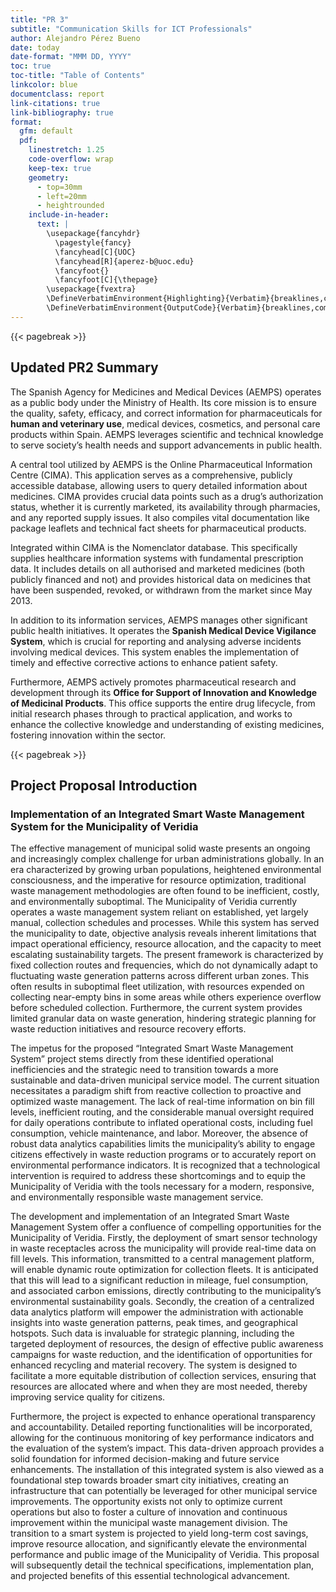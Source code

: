 ```yaml
---
title: "PR 3"
subtitle: "Communication Skills for ICT Professionals"
author: Alejandro Pérez Bueno
date: today
date-format: "MMM DD, YYYY"
toc: true
toc-title: "Table of Contents"
linkcolor: blue
documentclass: report
link-citations: true
link-bibliography: true
format:
  gfm: default
  pdf:
    linestretch: 1.25
    code-overflow: wrap
    keep-tex: true
    geometry:
      - top=30mm
      - left=20mm
      - heightrounded
    include-in-header:
      text: |
        \usepackage{fancyhdr}
          \pagestyle{fancy}
          \fancyhead[C]{UOC}
          \fancyhead[R]{aperez-b@uoc.edu}
          \fancyfoot{}
          \fancyfoot[C]{\thepage}
        \usepackage{fvextra}
        \DefineVerbatimEnvironment{Highlighting}{Verbatim}{breaklines,commandchars=\\\{\}}
        \DefineVerbatimEnvironment{OutputCode}{Verbatim}{breaklines,commandchars=\\\{\}}
---
```


{{< pagebreak >}}

## Updated PR2 Summary

The Spanish Agency for Medicines and Medical Devices (AEMPS) operates as a public body under the Ministry of Health. Its core mission is to ensure the quality, safety, efficacy, and correct information for pharmaceuticals for **human and veterinary use**, medical devices, cosmetics, and personal care products within Spain. AEMPS leverages scientific and technical knowledge to serve society’s health needs and support advancements in public health.

A central tool utilized by AEMPS is the Online Pharmaceutical Information Centre (CIMA). This application serves as a comprehensive, publicly accessible database, allowing users to query detailed information about medicines. CIMA provides crucial data points such as a drug’s authorization status, whether it is currently marketed, its availability through pharmacies, and any reported supply issues. It also compiles vital documentation like package leaflets and technical fact sheets for pharmaceutical products.

Integrated within CIMA is the Nomenclator database. This specifically supplies healthcare information systems with fundamental prescription data. It includes details on all authorised and marketed medicines (both publicly financed and not) and provides historical data on medicines that have been suspended, revoked, or withdrawn from the market since May 2013.

In addition to its information services, AEMPS manages other significant public health initiatives. It operates the **Spanish Medical Device Vigilance System**, which is crucial for reporting and analysing adverse incidents involving medical devices. This system enables the implementation of timely and effective corrective actions to enhance patient safety.

Furthermore, AEMPS actively promotes pharmaceutical research and development through its **Office for Support of Innovation and Knowledge of Medicinal Products**. This office supports the entire drug lifecycle, from initial research phases through to practical application, and works to enhance the collective knowledge and understanding of existing medicines, fostering innovation within the sector.

{{< pagebreak >}}

## Project Proposal Introduction

### Implementation of an Integrated Smart Waste Management System for the Municipality of Veridia

The effective management of municipal solid waste presents an ongoing and increasingly complex challenge for urban administrations globally. In an era characterized by growing urban populations, heightened environmental consciousness, and the imperative for resource optimization, traditional waste management methodologies are often found to be inefficient, costly, and environmentally suboptimal. The Municipality of Veridia currently operates a waste management system reliant on established, yet largely manual, collection schedules and processes. While this system has served the municipality to date, objective analysis reveals inherent limitations that impact operational efficiency, resource allocation, and the capacity to meet escalating sustainability targets. The present framework is characterized by fixed collection routes and frequencies, which do not dynamically adapt to fluctuating waste generation patterns across different urban zones. This often results in suboptimal fleet utilization, with resources expended on collecting near-empty bins in some areas while others experience overflow before scheduled collection. Furthermore, the current system provides limited granular data on waste generation, hindering strategic planning for waste reduction initiatives and resource recovery efforts.

The impetus for the proposed "Integrated Smart Waste Management System" project stems directly from these identified operational inefficiencies and the strategic need to transition towards a more sustainable and data-driven municipal service model. The current situation necessitates a paradigm shift from reactive collection to proactive and optimized waste management. The lack of real-time information on bin fill levels, inefficient routing, and the considerable manual oversight required for daily operations contribute to inflated operational costs, including fuel consumption, vehicle maintenance, and labor. Moreover, the absence of robust data analytics capabilities limits the municipality's ability to engage citizens effectively in waste reduction programs or to accurately report on environmental performance indicators. It is recognized that a technological intervention is required to address these shortcomings and to equip the Municipality of Veridia with the tools necessary for a modern, responsive, and environmentally responsible waste management service.

The development and implementation of an Integrated Smart Waste Management System offer a confluence of compelling opportunities for the Municipality of Veridia. Firstly, the deployment of smart sensor technology in waste receptacles across the municipality will provide real-time data on fill levels. This information, transmitted to a central management platform, will enable dynamic route optimization for collection fleets. It is anticipated that this will lead to a significant reduction in mileage, fuel consumption, and associated carbon emissions, directly contributing to the municipality's environmental sustainability goals. Secondly, the creation of a centralized data analytics platform will empower the administration with actionable insights into waste generation patterns, peak times, and geographical hotspots. Such data is invaluable for strategic planning, including the targeted deployment of resources, the design of effective public awareness campaigns for waste reduction, and the identification of opportunities for enhanced recycling and material recovery. The system is designed to facilitate a more equitable distribution of collection services, ensuring that resources are allocated where and when they are most needed, thereby improving service quality for citizens.

Furthermore, the project is expected to enhance operational transparency and accountability. Detailed reporting functionalities will be incorporated, allowing for the continuous monitoring of key performance indicators and the evaluation of the system's impact. This data-driven approach provides a solid foundation for informed decision-making and future service enhancements. The installation of this integrated system is also viewed as a foundational step towards broader smart city initiatives, creating an infrastructure that can potentially be leveraged for other municipal service improvements. The opportunity exists not only to optimize current operations but also to foster a culture of innovation and continuous improvement within the municipal waste management division. The transition to a smart system is projected to yield long-term cost savings, improve resource allocation, and significantly elevate the environmental performance and public image of the Municipality of Veridia. This proposal will subsequently detail the technical specifications, implementation plan, and projected benefits of this essential technological advancement.
